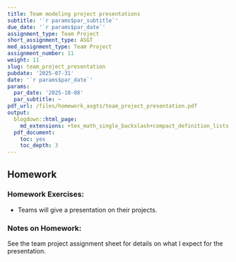 ```yaml
---
title: Team modeling project presentations
subtitle: '`r params$par_subtitle`'
due_date: '`r params$par_date`'
assignment_type: Team Project
short_assignment_type: ASGT
med_assignment_type: Team Project
assignment_number: 11
weight: 11
slug: team_project_presentation
pubdate: '2025-07-31'
date: '`r params$par_date`'
params:
  par_date: '2025-10-08'
  par_subtitle: ~
pdf_url: /files/homework_asgts/team_project_presentation.pdf
output:
  blogdown::html_page:
    md_extensions: +tex_math_single_backslash+compact_definition_lists
  pdf_document:
    toc: yes
    toc_depth: 3
---
```

## Homework

### Homework Exercises:



* Teams will give a presentation on their projects.

### Notes on Homework:


See the team project assignment sheet for details on what I expect for the presentation.